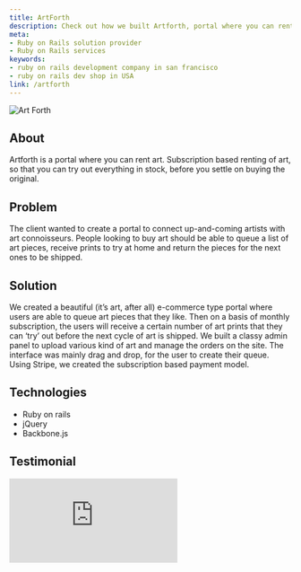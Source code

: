 ```yaml
---
title: ArtForth
description: Check out how we built Artforth, portal where you can rent art. Rails, BackboneJS, Rspec, Bootstrap. HIre us for custom rails application development.
meta:
- Ruby on Rails solution provider
- Ruby on Rails services
keywords:
- ruby on rails development company in san francisco
- ruby on rails dev shop in USA
link: /artforth
---
```


![Art Forth](./images/artforth1-01.png)

## About
Artforth is a portal where you can rent art. Subscription based renting of art, so that you can try out everything in stock, before you settle on buying the original.

## Problem
The client wanted to create a portal to connect up-and-coming artists with art connoisseurs. People looking to buy art should be able to queue a list of art pieces, receive prints to try at home and return the pieces for the next ones to be shipped.

## Solution
We created a beautiful (it’s art, after all) e-commerce type portal where users are able to queue art pieces that they like. Then on a basis of monthly subscription, the users will receive a certain number of art prints that they can ‘try’ out before the next cycle of art is shipped. We built a classy admin panel to upload various kind of art and manage the orders on the site. The interface was mainly drag and drop, for the user to create their queue. Using Stripe, we created the subscription based payment model.

## Technologies
- Ruby on rails
- jQuery
- Backbone.js

## Testimonial
<div class='embed-wrapper'>
  <div class='embed-container'>
    <iframe
      src="https://player.vimeo.com/video/80916108"
      frameBorder="0"
      allow="autoplay; fullscreen"
      style="max-width: 100%;"
      allowFullScreen
    />
  </div>
</div>
